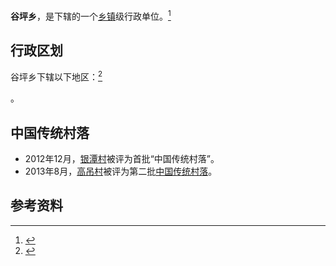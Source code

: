 {{中国乡级行政区|52/26/33/201/000}}

'''谷坪乡'''，是{{PRC admin/fullname|52/26/33/201/000|3}}下辖的一个[[乡镇|乡镇]]级行政单位。<ref>{{PRC admin/ref sgc|{{PRC admin/parent|52/26/33/201/000}}}}</ref>

== 行政区划 ==

谷坪乡下辖以下地区：<ref>{{PRC admin/ref sgc|52/26/33/201/000}}</ref>

{{PRC admin/children|52/26/33/201/000}}。

==中国传统村落==
* 2012年12月，[[银潭村|银潭村]]被评为首批“中国传统村落”。
* 2013年8月，[[高吊村|高吊村]]被评为第二批[[中国传统村落|中国传统村落]]。

== 参考资料 ==

{{reflist}}

{{行政区划小作品}}
{{PRC admin/navcat|52/26/33/201/000}}